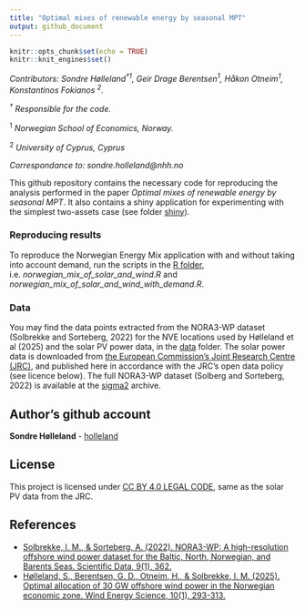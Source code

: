 ```yaml
---
title: "Optimal mixes of renewable energy by seasonal MPT"
output: github_document
---
```


```r
knitr::opts_chunk$set(echo = TRUE)
knitr::knit_engines$set()
```
*Contributors: Sondre Hølleland<sup>†1</sup>, Geir Drage Berentsen<sup>1</sup>, Håkon Otneim<sup>1</sup>, Konstantinos Fokianos <sup>2</sup>.* 


  *<sup>†</sup> Responsible for the code.* 
  
  <sup>1</sup> *Norwegian School of Economics, Norway.*
  
  <sup>2</sup> *University of Cyprus, Cyprus*
  
  *Correspondance to: sondre.holleland@nhh.no*
 

This github repository contains the necessary code for reproducing the analysis performed in the paper *Optimal mixes of renewable energy by seasonal MPT*. It also contains a shiny application for experimenting with the simplest two-assets case (see folder [shiny ](https://github.com/holleland/SeasonalMPT/tree/main/shiny)).

### Reproducing results
To reproduce the Norwegian Energy Mix application with and without taking into account demand, run the scripts in the [R folder](https://github.com/holleland/SeasonalMPT/tree/main/R), i.e. *norwegian_mix_of_solar_and_wind.R* and *norwegian_mix_of_solar_and_wind_with_demand.R*. 


### Data 
You may find the data points extracted from the NORA3-WP dataset (Solbrekke and Sorteberg, 2022) for the NVE locations used by Hølleland et al (2025) and the solar PV power data, in the [data](https://github.com/holleland/SeasonalMPT/tree/main/data) folder. The solar power data is downloaded from [the European Commission’s Joint Research Centre (JRC)](https://joint-research-centre.ec.europa.eu/photovoltaic-geographical-information-system-pvgis/pvgis-tools/hourly-radiation_en), and published here in accordance with the JRC's open data policy (see licence below).  The full NORA3-WP dataset (Solberg and Sorteberg, 2022) is available at the [sigma2](https://archive.sigma2.no/pages/public/datasetDetail.jsf?id=10.11582/2021.00068) archive. 

## Author's github account

**Sondre Hølleland** - [holleland](https://github.com/holleland)

## License

This project is licensed under [CC BY 4.0 LEGAL CODE](https://creativecommons.org/licenses/by/4.0/legalcode), same as the solar PV data from the JRC.

## References

- [Solbrekke, I. M., & Sorteberg, A. (2022). NORA3-WP: A high-resolution offshore wind power dataset for the Baltic, North, Norwegian, and Barents Seas. Scientific Data, 9(1), 362.](https://www.nature.com/articles/s41597-022-01451-x)
- [Hølleland, S., Berentsen, G. D., Otneim, H., & Solbrekke, I. M. (2025). Optimal allocation of 30 GW offshore wind power in the Norwegian economic zone. Wind Energy Science, 10(1), 293-313.](https://doi.org/10.5194/wes-10-293-2025)

